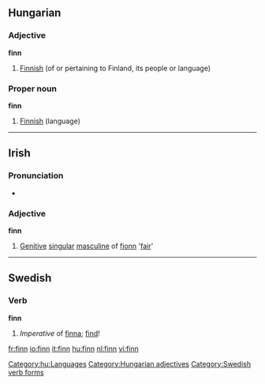 {{see|Finn}}

==Hungarian==

===Adjective===
'''finn'''

# [[Finnish]] (of or pertaining to Finland, its people or language)

===Proper noun===
'''finn'''

# [[Finnish]] (language)

[[Category:hu:Languages]]
[[Category:Hungarian adjectives]]

----

==Irish==

===Pronunciation===
*{{IPA|[fʲiːɲ]}}

===Adjective===
'''finn'''

# [[Genitive]] [[singular]] [[masculine]] of [[fionn]] '[[fair]]'

----

==Swedish==

===Verb===
'''finn'''

# ''Imperative'' of [[finna]]; [[find]]!

[[Category:Swedish verb forms]]

[[fr:finn]]
[[io:finn]]
[[it:finn]]
[[hu:finn]]
[[nl:finn]]
[[vi:finn]]
